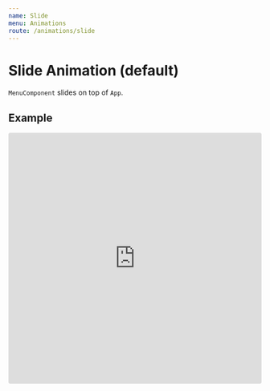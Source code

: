 ```yaml
---
name: Slide
menu: Animations
route: /animations/slide
---
```


# Slide Animation (default)

`MenuComponent` slides on top of `App`.

## Example

<iframe
  src="https://codesandbox.io/embed/animation-slide-ygflp?fontsize=14&hidenavigation=1&theme=dark"
  style="width:100%; height:500px; border:0; border-radius: 4px; overflow:hidden;"
  title="animation-slide"
  allow="geolocation; microphone; camera; midi; vr; accelerometer; gyroscope; payment; ambient-light-sensor; encrypted-media; usb"
  sandbox="allow-modals allow-forms allow-popups allow-scripts allow-same-origin"
/>
